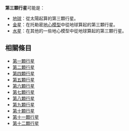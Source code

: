 '''第三顆行星'''可能是：
*[[地球|地球]]：從太陽起算的第三顆行星。
*[[金星|金星]]：在托勒密[[地心說|地心模型]]中從地球算起的第三顆行星。
*[[水星|水星]]：在其他的一些地心模型中從地球算起的第三顆行星。

==相關條目==
*[[第一顆行星|第一顆行星]]
*[[第二顆行星|第二顆行星]]
*[[第四顆行星|第四顆行星]]
*[[第五顆行星|第五顆行星]]
*[[第六顆行星|第六顆行星]]
*[[第七顆行星|第七顆行星]]
*[[第八顆行星|第八顆行星]]
*[[第九顆行星|第九顆行星]]
*[[第十顆行星|第十顆行星]]
*[[第十一顆行星|第十一顆行星]]
*[[第十二顆行星|第十二顆行星]]

{{disambig|cat=五字消歧义}}